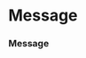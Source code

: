 

<Meta title="atoms/Message" component={Message} />


# Message

<Canvas>
  <Story name="Message">
    <form>
      <div>
        <h3>Message</h3>
        <Message content={[
          { type: 'p', children: [{ text: 'italic', italic: true }] },
          { type: 'p', children: [{ text: 'underline', underline: true }] },
          { type: 'p', children: [{ text: 'strike through', strikethrough: true }] }
        ]} />
      </div>
    </form>
  </Story>
</Canvas>


